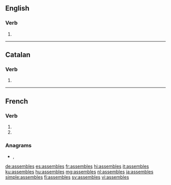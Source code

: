 {{also|assemblés}}
==English==

===Verb===
{{head|en|verb form}}

# {{en-third-person singular of|assemble}}

----

==Catalan==

===Verb===
{{head|ca|verb form}}

# {{ca-verb form of|p=2|n=sg|t=pres|m=ind|assemblar}}

----

==French==

===Verb===
{{fr-verb-form}}

# {{inflection of|assembler||2|s|pres|indc|lang=fr}}
# {{inflection of|assembler||2|s|pres|subj|lang=fr}}

===Anagrams===
* {{l|fr|blessâmes}}, {{l|fr|semblasse}}

[[de:assembles]]
[[es:assembles]]
[[fr:assembles]]
[[hi:assembles]]
[[it:assembles]]
[[ku:assembles]]
[[hu:assembles]]
[[mg:assembles]]
[[nl:assembles]]
[[ja:assembles]]
[[simple:assembles]]
[[fi:assembles]]
[[sv:assembles]]
[[vi:assembles]]